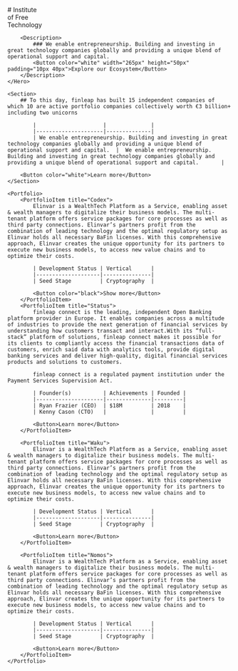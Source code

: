 
<SEO />

<Navbar />

<HomePage>
    <Hero>
        # Institute<br />of Free <br />Technology
        
        <Description>
            ### We enable entrepreneurship. Building and investing in great technology companies globally and providing a unique blend of operational support and capital.
            <Button color="white" width="265px" height="50px" padding="10px 40px">Explore our Ecosystem</Button>
        </Description>
    </Hero>

    <Section>
        ## To this day, finleap has built 15 independent companies of which 10 are active portfolio companies collectively worth €3 billion+ including two unicorns

            |                     |              |
            |---------------------|--------------|
            | We enable entrepreneurship. Building and investing in great technology companies globally and providing a unique blend of operational support and capital.  |  We enable entrepreneurship. Building and investing in great technology companies globally and providing a unique blend of operational support and capital.       |

        <Button color="white">Learn more</Button>
    </Section>

    <Portfolio>
        <PortfolioItem title="Codex">
            Elinvar is a WealthTech Platform as a Service, enabling asset & wealth managers to digitalize their business models. The multi-tenant platform offers service packages for core processes as well as third party connections. Elinvar’s partners profit from the combination of leading technology and the optimal regulatory setup as Elinvar holds all necessary BaFin licenses. With this comprehensive approach, Elinvar creates the unique opportunity for its partners to execute new business models, to access new value chains and to optimize their costs.

            | Development Status | Vertical      |
            |--------------------|---------------|
            | Seed Stage         | Cryptography  |

            <Button color="black">Show more</Button>
        </PortfolioItem>
        <PortfolioItem title="Status">
            finleap connect is the leading, independent Open Banking platform provider in Europe. It enables companies across a multitude of industries to provide the next generation of financial services by understanding how customers transact and interact.With its “full-stack” platform of solutions, finleap connect makes it possible for its clients to compliantly access the financial transactions data of customers, enrich said data with analytics tools, provide digital banking services and deliver high-quality, digital financial services products and solutions to customers.

            finleap connect is a regulated payment institution under the Payment Services Supervision Act.

            | Founder(s)          | Achievements | Founded |
            |---------------------|--------------|---------|
            | Ryan Frazier (CEO)  | $18M         | 2018    |
            | Kenny Cason (CTO)   |              |         |

            <Button>Learn more</Button>
        </PortfolioItem>

        <PortfolioItem title="Waku">
            Elinvar is a WealthTech Platform as a Service, enabling asset & wealth managers to digitalize their business models. The multi-tenant platform offers service packages for core processes as well as third party connections. Elinvar’s partners profit from the combination of leading technology and the optimal regulatory setup as Elinvar holds all necessary BaFin licenses. With this comprehensive approach, Elinvar creates the unique opportunity for its partners to execute new business models, to access new value chains and to optimize their costs.

            | Development Status | Vertical      |
            |--------------------|---------------|
            | Seed Stage         | Cryptography  |

            <Button>Learn more</Button>
        </PortfolioItem>

        <PortfolioItem title="Nomos">
            Elinvar is a WealthTech Platform as a Service, enabling asset & wealth managers to digitalize their business models. The multi-tenant platform offers service packages for core processes as well as third party connections. Elinvar’s partners profit from the combination of leading technology and the optimal regulatory setup as Elinvar holds all necessary BaFin licenses. With this comprehensive approach, Elinvar creates the unique opportunity for its partners to execute new business models, to access new value chains and to optimize their costs.

            | Development Status | Vertical      |
            |--------------------|---------------|
            | Seed Stage         | Cryptography  |

            <Button>Learn more</Button>
        </PortfolioItem>
    </Portfolio>
</HomePage>
